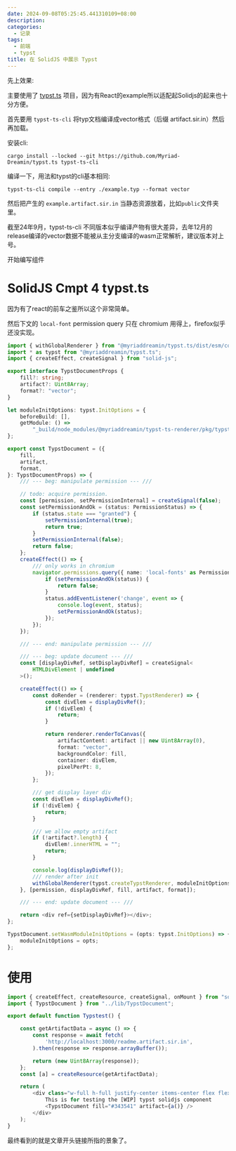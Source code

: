 ```yaml
---
date: 2024-09-08T05:25:45.441310109+08:00
description:
categories:
  - 记录
tags:
  - 前端
  - typst
title: 在 SolidJS 中展示 Typst
---
```


先上效果:

<div class="w-60 mx-auto">
  <QuickLinks title="Portal" href="https://blog.nyaw.xyz/typst-test" description="Typst.ts with SolidJS Demo"/>
</div>

主要使用了 [typst.ts](https://github.com/Myriad-Dreamin/typst.ts) 项目，因为有React的example所以适配起Solidjs的起来也十分方便。

首先要用 `typst-ts-cli` 将typ文档编译成vector格式（后缀 artifact.sir.in）然后再加载。

安装cli:
```shell
cargo install --locked --git https://github.com/Myriad-Dreamin/typst.ts typst-ts-cli
```

编译一下，用法和typst的cli基本相同:

```shell title="typst Project Dir"
typst-ts-cli compile --entry ./example.typ --format vector
```

然后把产生的 `example.artifact.sir.in` 当静态资源放着，比如`public`文件夹里。


<Emph type="tips">截至24年9月，typst-ts-cli 不同版本似乎编译产物有很大差异，去年12月的release编译的vector数据不能被从主分支编译的wasm正常解析，建议版本对上号。</Emph>

开始编写组件

# SolidJS Cmpt 4 typst.ts

因为有了react的前车之鉴所以这个非常简单。

然后下文的 `local-font` permission query 只在 chromium 用得上，firefox似乎还没实现。

```ts title="TypstDocument.ts"
import { withGlobalRenderer } from "@myriaddreamin/typst.ts/dist/esm/contrib/global-renderer.mjs";
import * as typst from "@myriaddreamin/typst.ts";
import { createEffect, createSignal } from "solid-js";

export interface TypstDocumentProps {
	fill?: string;
	artifact?: Uint8Array;
	format?: "vector";
}

let moduleInitOptions: typst.InitOptions = {
	beforeBuild: [],
	getModule: () =>
		"_build/node_modules/@myriaddreamin/typst-ts-renderer/pkg/typst_ts_renderer_bg.wasm",
};

export const TypstDocument = ({
	fill,
	artifact,
	format,
}: TypstDocumentProps) => {
	/// --- beg: manipulate permission --- ///

	// todo: acquire permission.
	const [permission, setPermissionInternal] = createSignal(false);
	const setPermissionAndOk = (status: PermissionStatus) => {
		if (status.state === "granted") {
			setPermissionInternal(true);
			return true;
		}
		setPermissionInternal(false);
		return false;
	};
	createEffect(() => {
		/// only works in chromium
		navigator.permissions.query({ name: 'local-fonts' as PermissionName }).then(status => {
			if (setPermissionAndOk(status)) {
				return false;
			}
			status.addEventListener('change', event => {
				console.log(event, status);
				setPermissionAndOk(status);
			});
		});
	});

	/// --- end: manipulate permission --- ///

	/// --- beg: update document --- ///
	const [displayDivRef, setDisplayDivRef] = createSignal<
		HTMLDivElement | undefined
	>();

	createEffect(() => {
		const doRender = (renderer: typst.TypstRenderer) => {
			const divElem = displayDivRef();
			if (!divElem) {
				return;
			}

			return renderer.renderToCanvas({
				artifactContent: artifact || new Uint8Array(0),
				format: "vector",
				backgroundColor: fill,
				container: divElem,
				pixelPerPt: 8,
			});
		};

		/// get display layer div
		const divElem = displayDivRef();
		if (!divElem) {
			return;
		}

		/// we allow empty artifact
		if (!artifact?.length) {
			divElem!.innerHTML = "";
			return;
		}

		console.log(displayDivRef());
		/// render after init
		withGlobalRenderer(typst.createTypstRenderer, moduleInitOptions, doRender);
	}, [permission, displayDivRef, fill, artifact, format]);

	/// --- end: update document --- ///

	return <div ref={setDisplayDivRef}></div>;
};

TypstDocument.setWasmModuleInitOptions = (opts: typst.InitOptions) => {
	moduleInitOptions = opts;
};
```


# 使用

```ts title="e.g. page.tsx"
import { createEffect, createResource, createSignal, onMount } from "solid-js";
import { TypstDocument } from "../lib/TypstDocument";

export default function Typstest() {

	const getArtifactData = async () => {
		const response = await fetch(
			'http://localhost:3000/readme.artifact.sir.in',
		).then(response => response.arrayBuffer());

		return (new Uint8Array(response));
	};
	const [a] = createResource(getArtifactData);

	return (
		<div class="w-full h-full justify-center items-center flex flex-col">
			This is for testing the [WIP] typst solidjs component
			<TypstDocument fill="#343541" artifact={a()} />
		</div>
	);
}
```

最终看到的就是文章开头链接所指的景象了。
